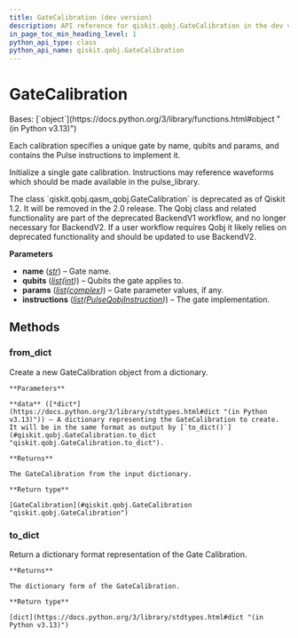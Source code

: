 ```yaml
---
title: GateCalibration (dev version)
description: API reference for qiskit.qobj.GateCalibration in the dev version of qiskit
in_page_toc_min_heading_level: 1
python_api_type: class
python_api_name: qiskit.qobj.GateCalibration
---
```


# GateCalibration

<Class id="qiskit.qobj.GateCalibration" isDedicatedPage={true} github="https://github.com/Qiskit/qiskit/tree/main/qiskit/qobj/qasm_qobj.py#L526-L587" signature="qiskit.qobj.GateCalibration(name, qubits, params, instructions)" modifiers="class">
  Bases: [`object`](https://docs.python.org/3/library/functions.html#object "(in Python v3.13)")

  Each calibration specifies a unique gate by name, qubits and params, and contains the Pulse instructions to implement it.

  Initialize a single gate calibration. Instructions may reference waveforms which should be made available in the pulse\_library.

  <Admonition title="Deprecated since version 1.2" type="danger">
    The class `qiskit.qobj.qasm_qobj.GateCalibration` is deprecated as of Qiskit 1.2. It will be removed in the 2.0 release. The Qobj class and related functionality are part of the deprecated BackendV1 workflow, and no longer necessary for BackendV2. If a user workflow requires Qobj it likely relies on deprecated functionality and should be updated to use BackendV2.
  </Admonition>

  **Parameters**

  *   **name** ([*str*](https://docs.python.org/3/library/stdtypes.html#str "(in Python v3.13)")) – Gate name.
  *   **qubits** ([*list*](https://docs.python.org/3/library/stdtypes.html#list "(in Python v3.13)")*(*[*int*](https://docs.python.org/3/library/functions.html#int "(in Python v3.13)")*)*) – Qubits the gate applies to.
  *   **params** ([*list*](https://docs.python.org/3/library/stdtypes.html#list "(in Python v3.13)")*(*[*complex*](https://docs.python.org/3/library/functions.html#complex "(in Python v3.13)")*)*) – Gate parameter values, if any.
  *   **instructions** ([*list*](https://docs.python.org/3/library/stdtypes.html#list "(in Python v3.13)")*(*[*PulseQobjInstruction*](qiskit.qobj.PulseQobjInstruction "qiskit.qobj.PulseQobjInstruction")*)*) – The gate implementation.

  ## Methods

  ### from\_dict

  <Function id="qiskit.qobj.GateCalibration.from_dict" github="https://github.com/Qiskit/qiskit/tree/main/qiskit/qobj/qasm_qobj.py#L574-L587" signature="from_dict(data)" modifiers="classmethod">
    Create a new GateCalibration object from a dictionary.

    **Parameters**

    **data** ([*dict*](https://docs.python.org/3/library/stdtypes.html#dict "(in Python v3.13)")) – A dictionary representing the GateCalibration to create. It will be in the same format as output by [`to_dict()`](#qiskit.qobj.GateCalibration.to_dict "qiskit.qobj.GateCalibration.to_dict").

    **Returns**

    The GateCalibration from the input dictionary.

    **Return type**

    [GateCalibration](#qiskit.qobj.GateCalibration "qiskit.qobj.GateCalibration")
  </Function>

  ### to\_dict

  <Function id="qiskit.qobj.GateCalibration.to_dict" github="https://github.com/Qiskit/qiskit/tree/main/qiskit/qobj/qasm_qobj.py#L564-L572" signature="to_dict()">
    Return a dictionary format representation of the Gate Calibration.

    **Returns**

    The dictionary form of the GateCalibration.

    **Return type**

    [dict](https://docs.python.org/3/library/stdtypes.html#dict "(in Python v3.13)")
  </Function>
</Class>

